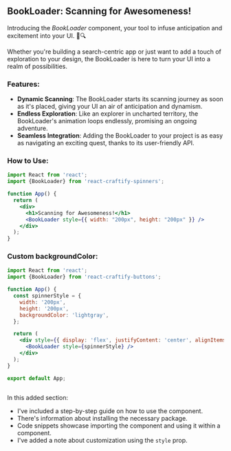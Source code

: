 
<Meta title="Spinners/BookLoader" component={BookLoader} />

## BookLoader: Scanning for Awesomeness!

Introducing the *BookLoader* component, your tool to infuse anticipation and excitement into your UI. 🔄🔍

Whether you're building a search-centric app or just want to add a touch of exploration to your design, the BookLoader is here to turn your UI into a realm of possibilities.

### Features:

- **Dynamic Scanning**: The BookLoader starts its scanning journey as soon as it's placed, giving your UI an air of anticipation and dynamism.
- **Endless Exploration**: Like an explorer in uncharted territory, the BookLoader's animation loops endlessly, promising an ongoing adventure.
- **Seamless Integration**: Adding the BookLoader to your project is as easy as navigating an exciting quest, thanks to its user-friendly API.

### How to Use:

```jsx
import React from 'react';
import {BookLoader} from 'react-craftify-spinners';  

function App() {
  return (
    <div>
      <h1>Scanning for Awesomeness!</h1>
      <BookLoader style={{ width: "200px", height: "200px" }} />
    </div>
  );
}

```

### Custom backgroundColor:

```jsx
import React from 'react';
import {BookLoader} from 'react-craftify-buttons';  

function App() {
  const spinnerStyle = {
    width: '200px',
    height: '200px',
    backgroundColor: 'lightgray', 
  };

  return (
    <div style={{ display: 'flex', justifyContent: 'center', alignItems: 'center', height: '100vh' }}>
      <BookLoader style={spinnerStyle} />
    </div>
  );
}

export default App;
 
```

 
In this added section:

- I've included a step-by-step guide on how to use the component.
- There's information about installing the necessary package.
- Code snippets showcase importing the component and using it within a component.
- I've added a note about customization using the `style` prop.

